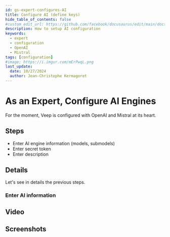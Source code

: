 ```yaml
---
id: gs-expert-configures-AI
title: Configure AI (define keys)
hide_table_of_contents: false
#custom_edit_url: https://github.com/facebook/docusaurus/edit/main/docs/api-doc-markdown.md
description: How to setup AI configuration
keywords:
  - expert
  - configuration
  - OpenAI
  - Mistral
tags: [configuration]
#image: https://i.imgur.com/mErPwqL.png
last_update:
  date: 10/27/2024
  author: Jean-Christophe Kermagoret
---
```


# As an Expert, Configure AI Engines

For the moment, Veep is configured with OpenAI and Mistral at its heart.

## Steps

* Enter AI engine information (models, submodels)
* Enter secret token
* Enter description

## Details

Let's see in details the previous steps.

### Enter AI information


## Video

## Screenshots


